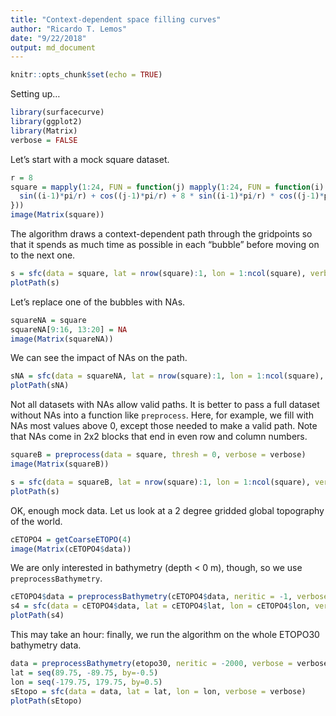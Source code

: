 ```yaml
---
title: "Context-dependent space filling curves"
author: "Ricardo T. Lemos"
date: "9/22/2018"
output: md_document
---
```

 
```r
knitr::opts_chunk$set(echo = TRUE)
```

Setting up...

```r
library(surfacecurve)
library(ggplot2)
library(Matrix)
verbose = FALSE
```

Let's start with a mock square dataset.

```r
r = 8
square = mapply(1:24, FUN = function(j) mapply(1:24, FUN = function(i) {
  sin((i-1)*pi/r) + cos((j-1)*pi/r) + 8 * sin((i-1)*pi/r) * cos((j-1)*pi/r)
}))
image(Matrix(square))
```

The algorithm draws a context-dependent path through the gridpoints so that it spends as much time as possible in each "bubble" before moving on to the next one.

```r
s = sfc(data = square, lat = nrow(square):1, lon = 1:ncol(square), verbose = verbose)
plotPath(s)
```

Let's replace one of the bubbles with NAs.

```r
squareNA = square
squareNA[9:16, 13:20] = NA
image(Matrix(squareNA))
```

We can see the impact of NAs on the path.

```r
sNA = sfc(data = squareNA, lat = nrow(square):1, lon = 1:ncol(square), verbose = verbose)
plotPath(sNA)
```

Not all datasets with NAs allow valid paths. It is better to pass a full dataset without NAs into
a function like `preprocess`. Here, for example, we fill with NAs most values above 0, except those
needed to make a valid path. Note that NAs come in 2x2 blocks that end in even row and column numbers.

```r
squareB = preprocess(data = square, thresh = 0, verbose = verbose)
image(Matrix(squareB))
```
```r
s = sfc(data = squareB, lat = nrow(square):1, lon = 1:ncol(square), verbose = verbose)
plotPath(s)
```

OK, enough mock data. Let us look at a 2 degree gridded global topography of the world. 

```r
cETOPO4 = getCoarseETOPO(4)
image(Matrix(cETOPO4$data))
```

We are only interested in bathymetry (depth < 0 m), though, so we use `preprocessBathymetry`.

```r
cETOPO4$data = preprocessBathymetry(cETOPO4$data, neritic = -1, verbose = verbose)
s4 = sfc(data = cETOPO4$data, lat = cETOPO4$lat, lon = cETOPO4$lon, verbose = verbose)
plotPath(s4)
```
This may take an hour: finally, we run the algorithm on the whole ETOPO30 bathymetry data.

```r
data = preprocessBathymetry(etopo30, neritic = -2000, verbose = verbose)
lat = seq(89.75, -89.75, by=-0.5)
lon = seq(-179.75, 179.75, by=0.5)
sEtopo = sfc(data = data, lat = lat, lon = lon, verbose = verbose)
plotPath(sEtopo)
```

